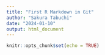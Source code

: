 ```yaml
---
title: "First R Markdown in Git"
author: "Sakura Tabuchi"
date: "2024-01-10"
output: html_document
---
```


```r
knitr::opts_chunk$set(echo = TRUE)
```

